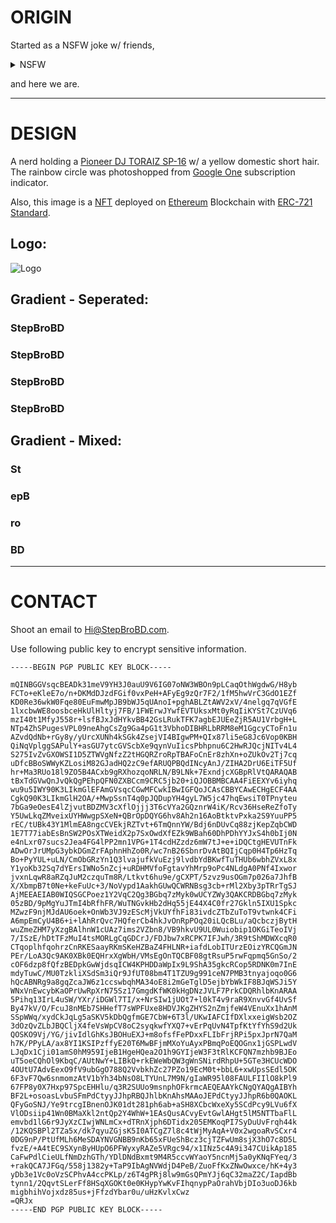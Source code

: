 <div className="whitespace-nowrap inline">
    <h1 className="whitespace-nowrap inline font-black text-transparent bg-clip-text bg-gradient-to-r from-yellow-500 to-red-500">ORIGIN</h1>
</div>

Started as a NSFW joke w/ friends,
<details>
    <summary>NSFW</summary>

    StepBro -> StepBro

    B -> Big

    D -> Dick
</details>

and here we are.

---

<div className="whitespace-nowrap inline">
    <h1 className="whitespace-nowrap inline font-black text-transparent bg-clip-text bg-gradient-to-r from-red-500 to-blue-500">DESIGN</h1>
</div>

A nerd holding a [Pioneer DJ TORAIZ SP-16](https://www.pioneerdj.com/en-us/product/production/toraiz-sp-16/black/overview/) w/ a yellow domestic short hair. The rainbow
circle was photoshopped from [Google One](https://one.google.com/faq) subscription indicator.

Also, this image is a [NFT](https://rarible.com/token/0x60f80121c31a0d46b5279700f9df786054aa5ee5:1422204?tab=details) deployed on [Ethereum](https://ethereum.org/en/) Blockchain with [ERC-721
Standard](https://en.wikipedia.org/wiki/Non-fungible_token).

## Logo:

![Logo](https://static.stepbrobd.com/og/banner.png)

## Gradient - Seperated:

<div className="flex flex-col justify-center items-center">
    <h3
        className="font-black text-transparent bg-clip-text bg-gradient-to-r from-red-500 to-blue-500"
    >
        StepBroBD
    </h3>
</div>
<div className="flex justify-center items-center">
    <h3
        className="font-black text-transparent bg-clip-text bg-gradient-to-r from-blue-500 to-green-500"
    >
        StepBroBD
    </h3>
</div>
<div className="flex justify-center items-center">
    <h3
        className="font-black text-transparent bg-clip-text bg-gradient-to-r from-green-500 to-yellow-500"
    >
        StepBroBD
    </h3>
</div>
<div className="flex justify-center items-center">
    <h3
        className="font-black text-transparent bg-clip-text bg-gradient-to-r from-yellow-500 to-red-500"
    >
        StepBroBD
    </h3>
</div>

## Gradient - Mixed:

<div className="flex justify-center items-center">
    <div className="whitespace-nowrap inline">
        <h3 className="whitespace-nowrap inline font-black text-transparent bg-clip-text bg-gradient-to-r from-red-500 to-blue-500">St</h3>
        <h3 className="whitespace-nowrap inline font-black text-transparent bg-clip-text bg-gradient-to-r from-blue-500 to-green-500">epB</h3>
        <h3 className="whitespace-nowrap inline font-black text-transparent bg-clip-text bg-gradient-to-r from-green-500 to-yellow-500">ro</h3>
        <h3 className="whitespace-nowrap inline font-black text-transparent bg-clip-text bg-gradient-to-r from-yellow-500 to-red-500">BD</h3>
    </div>
</div>

---

<div className="whitespace-nowrap inline">
    <h1 className="whitespace-nowrap inline font-black text-transparent bg-clip-text bg-gradient-to-r from-blue-500 to-green-500">CONTACT</h1>
</div>

Shoot an email to [Hi@StepBroBD.com](mailto:Hi@StepBroBD.com?subject=Hi!).

Use following public key to encrypt sensitive information.

```
-----BEGIN PGP PUBLIC KEY BLOCK-----

mQINBGGVsqcBEADk31meV9YH3J0auU9V6IG07oNW3WBOn9pLCaqOthWgdwG/H8yb
FCTo+eKleE7o/n+DKMdDJzdFGif0vxPeH+AFyEg9zQr7F2/1fM5hwVrC3GdO1EZf
KD0Re36wkW0Fqe80EuFmwMpJB9bWJ5qUAnoI+pghABLZtAWV2xV/4nelgq7qVGfE
1lxcbwWE8oosbceHkUlHltyj7FB/1FWErwJYwfEVTUksxMt0yRqIiKYSt7CzUVq6
mzI40t1MfyJ558r+lsfBJxJdHYkvBB42GsLRukTFK7agbEJUEeZjR5AU1VrbgH+L
NTp4ZhSPugesVPL09neAhgCsZg9Ga4pG1t3VbhoDIBHRLbRRM8eM1GgcyCToFn1u
AZvdQdNb+rGy8y/yUrcXUNh4kSGk4ZsejVI4BIgwPM+QIx87li5eG8Jc6Vop0KBH
QiNqVplggSAPulY+asGU7ytcGVScbXe9qynVuIicsPbhpnu6C2HwRJQcjNITv4L4
S275IvZvGXOWSI1D5ZTWVgNfzZ2tHGQRZroRpTBAFoCnEr8zhXn+oZUkOv2Tj7cq
uDfcBBoSWWyKZLosiM82GJadHQ2zC9efARUQPBQdINcyAnJ/ZIHA2DrU6EiTF5Uf
hr+Ma3RUo18l9ZO5B4ACxb9gRXhozqoNRLN/B9LNk+7ExndjcXGBpRlVtQARAQAB
tBxTdGVwQnJvQkQgPEhpQFN0ZXBCcm9CRC5jb20+iQJOBBMBCAA4FiEEXYv6iyhq
wu9u5IWY90K3LIkmGlEFAmGVsqcCGwMFCwkIBwIGFQoJCAsCBBYCAwECHgECF4AA
CgkQ90K3LIkmGlH2OA/+MwpSsnT4q0pJQDupYH4gyL7W5jc47hqEwsiT0TPnyteu
7bGa9eOesE4lZjvutBDZMV3cXflOjjj3T6cVYa2GQznrW4iK/Rcv36HseReZfoTy
Y5UwLkqZMveixUYHWwgpSXeN+QBrOpDQYG6hv8Ah2n16AoBtktvPxka2S9YuuPP5
rEC/tUBk43Y1MlmEA8ngcCVEkjRZTvt+6TmQnnYW/Bdj6nDUvCq88zjKepZqbCWD
1E7T77iabEsBnSW2POsXTWeidX2p7SxOwdXfEZk9WBah60DhPDhYYJxS4h0bIj0N
e4nLxr07sucs2Jea4FG4lPP2mn1VPG+1T4cdHZzdz6mW7tJ+e+iDQCtgHEVUTnFk
ADwOrJrUMpG3ybkDGmZrFAphnHhZo0R/wc7nB26SbnrDvAtBQIjCqp0H4Tp6HzTq
Bo+PyYUL+uLN/CmObGRzYn1Q3lvajufkVuEzj9lvdbYdBKwfTuTHUb6wbhZVxL8x
Y1yoKb32Sq7dYErsIWNo5nZcj+uRDHMVfoFgtavYhMrp9oPc4NLdgA0PNf4Ixwor
jvxnLqwR8aRZqJuM2czquTm8R/Ltkvt6hu9e/gCXPT/5zvz9usOGm7p026a7JhfB
X/XbmpB7t0Ne+keFuUc+3/NoVypd1AakhGUwQCWRNBsg3cb+rMl2Xby3pTRrTgSJ
AjMEEAEIAB0WIQSGCPoez1Y2VqC2Qg3BGbq7zMyk0wUCYZWy3QAKCRDBGbq7zMyk
05zBD/9pMgYuJTmI4bRfhFR/WuTNGvkHb2dHq55jE44X4C0fr27Gkln5IXU1Spkc
MZwzF9njMJdAU6oek+OnWb3VJ9zEScMjVkUYfhFi83ivdcZTbZuToT9vtwnk4CFi
A6mpEmCyU4B6+i+lAhRrQvc7HQferCb4hkJvOnRpPOq20iLQcBLu/aQcbczjBytH
wuZmeZHM7yXzgBAlhnW1cUAz7ims2VZbn8/VB9hkvU9UL0Wuiobip1OKGiTeoIVj
7/ISzE/hDtTFzMuI4tsMORLgCqGDCrJ/FDJbw7xRCPK7IFJwh/3R9tShMDWXcqR0
CTqoplhfqohrzCnRKESaayRKmSKeHZBaZ4FHLNR+iafdLobITUrzEOizYRCQGmJN
PEr/LoA3Qc9AK0XBk0EQHrxXgWbH/VMsEgOnTQCBF08gtRsuP5rwFqpmq5GnSo/2
cOF6dzp8fQfzBEDpkGwWjdsqICW4KPHDDaWpIx9L9ShA35gkcRCop5RDNK0m7InE
mdyTuwC/MU0TzkliXSdSm3iQr9JfUT08bm4T1TZU9g991ceN7PMB3tnyajoqo0G6
hQcABNRg9a8gqZcaJW6z1ccswbqhMA34oE8i2mGeTglD5ejbYbWkIF8BJqWSJi5Y
WNxVnEwcybKaOPrUwRpXrN75Sz17GmgdKfWK0kHgDNzJVLF7PrkCDQRhlbKnARAA
5Pihq13IrL4uSW/YXr/iDGWl7TI/x+NrSIw1jUOt7+l0kT4v9raR9XnvvGf4UvSf
By47kV/O/FcuJ8nMEb7SHHefT7sWPFUxe8HDVJKgZHYS2nZmjfeW4VEnuXx1hAnM
SSpWWq/xydCkJqLg5aSKV5kDbQgfmGE7CbW+6T3l/UKwIAFCIfDXlxxeigWsb2OZ
3dOzQvZLbJBQCljX4feVsWpCV8oC2syqkwfYXQ7+vErPqUvN4TpfKtYfYhS9d2Uk
QOSKO9Vj/YG/jivIdlGhKsJBOHuEXJ+m8ofsfFePDxxFLIbFrjRPi5pxJprN7QaM
h7K/PPyLA/ax8YI1KSIPzffyE20T6MwBFjmMXoYuAyxPBmqPoEQOGnx1jGSPLwdV
LJqDx1Cji01amS0hM959IjeB1HgeHQea2O1h9GYIjeW3F3tRlKCFQN7mzhb9BJEo
uT5oeCQhOl9KbqC/AUtNwY+LIBkQ+rkEWeWbQW3gWnSNirdRhpU+5GTe3HCUcWDO
4OUtU7AdvEexO9fV9ubGgO788Q2VvbkhZc27PZo19EcM0t+bbL6+xwUpsSEdl5OK
6F3vF7Qw6snmomzAtV1bYh34bNsO8LTYUnL7M9N/gIaWR95l08FAULFIIlO8kPl9
67FP8y0X7Hxp97SpcEHHlu/q3R2SUUo9msnphOFkrmcAEQEAAYkCNgQYAQgAIBYh
BF2L+osoasLvbuSFmPdCtyyJJhpRBQJhlbKnAhsMAAoJEPdCtyyJJhpR6b0QAOKL
QFyGoSNJ/Ye9trcgIBnenOJK01dt281ph6ab+aSH8XCbcWxeXy5SCdPcy9LVu6fX
VlODsiip41Wn0BMaXkl2ntQp2Y4WhW+1EAsQusACvyEvtGwlAHgt5lM5NTTbaFlL
emvbd1lG6r9JyXzCIwjWNLmCx+dTRnXjph6DTidx205EMKoqPI7SyDuUvFrqh44k
/12KQSBPl2TZa5x/dk7qyuZGjsK5I0ATCgZ7l8c4tWjMyAqA+V0x2wgoaRvSCxr4
0DG9nP/PtUfMLh6MeSDAYNVGNBB9nKb65xFUeShBcz3cjTZFwUm8sjX3hO7c8D5L
fvzE/+A4tEC9SXynByHUpO6PFWyxyRAZe5VRgc94/x1INz5c4A9i347CUikAp185
CaFwPdlCieULfNmDzhGTh/YDlDNdBxmt9M4R5ccvWYaoY5ncnMj5a0yKNqFYeq/3
+rakQCA7JFGq/558j1382y+TaP9IbAgNVWdjD4PeB/ZuoFfKxZNwOwxce/hK+4y3
yDb3e1Vc0oVzSCPhvA4ccPKLp/z6T4gPRj8lw9mGsQPmYJj6qC32maZ2C/IapdBb
tynn1/2QqvtSLerFf8HSqXGOKt0e0KHypYwKvFIhqnypPaOrahVbjDIo3uoDJ6kb
migbhihVojxdz85us+jFfzdYbar0u/uHzKvlxCwz
=QRJx
-----END PGP PUBLIC KEY BLOCK-----
```
